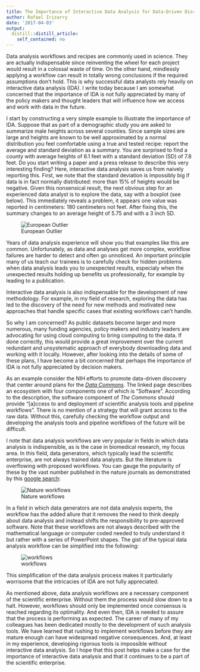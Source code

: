 ```yaml
---
title: The Importance of Interactive Data Analysis for Data-Driven Discovery
author: Rafael Irizarry
date: '2017-04-03'
output:
  distill::distill_article:
    self_contained: no
---
```



Data analysis workflows and recipes are commonly used in science. They
are actually indispensable since reinventing the wheel for each
project would result in a colossal waste of time. On the other hand,
mindlessly applying a workflow can result in 
totally wrong conclusions if the required assumptions don't hold. 
This is why successful data analysts rely heavily on interactive
data analysis (IDA). I write today because I am somewhat
concerned that the importance of IDA is not fully appreciated by many
of the policy makers and thought leaders that will influence how we
access and work with data in the future.

I start by constructing a very simple example to illustrate the
importance of IDA. Suppose that as
part of a demographic study you are asked to summarize male heights
across several counties. Since sample sizes are large and heights are
known to be well approximated by a normal distribution you feel
comfortable using a true and tested recipe: 
report the average and standard deviation as a summary. You are
surprised to find a county with average heights of 6.1 feet with a
standard deviation (SD) of 7.8 feet. Do you start writing a paper and a
press release to describe this very interesting finding? Here,
interactive data analysis saves us from naively reporting this.
First, we note that the standard deviation is impossibly big if data is in
fact normally distributed: more than 15% of heights would be
negative. Given this nonsensical result, the next 
obvious step for an experienced data analyst is to explore the data,
say with a boxplot (see below). This immediately reveals a problem, it
appears one value was reported in centimeters: 180 centimeters not
feet. After fixing this, the summary changes to an average height
of 5.75 and with a 3 inch SD. 

![European Outlier](https://raw.githubusercontent.com/simplystats/simplystats.github.io/master/_images/heights-with-outlier.png)


Years of data analysis experience will show you that examples like this are
common. Unfortunately, as data and analyses get more complex, workflow
failures are harder to detect and often go unnoticed. An important
principle many of us teach our trainees is to carefully check for
hidden problems when data analysis leads you to unexpected results,
especialy when the unexpected results holding up benefits us
professionally, for example by leading to a publication.

Interactive data analysis is also indispensable for the
development of new methodology. For example, in my field of research, exploring
the data has led to the discovery of the need for new methods and
motivated new approaches that handle specific cases that existing
workflows can't handle.

So why I am concerned?
As public datasets become larger and more
numerous, many funding agencies, policy makers and industry leaders are
advocating for using cloud computing to bring computing to the
data. If done correctly, this would provide a great improvement over 
the current redundant and unsystematic approach of everybody downloading data and working with it locally. However, after
looking into the details of some of these plans, I have become a bit
concerned that perhaps the importance of IDA is not fully appreciated by decision makers.

As an example consider the NIH efforts to promote data-driven discovery
that center around plans for the
[_Data Commons_](https://datascience.nih.gov/commons). The linked page
describes an ecosystem with four components one of which is
"Software". According to the description, the software component of
_The Commons_ should provide "[a]ccess to and deployment of scientific analysis
tools and pipeline workflows". There is no mention of a strategy that
will grant access to the
raw data. Without this, carefully checking the workflow output and 
developing the analysis tools and pipeline workflows of the future
will be difficult.

I note that data analysis workflows are very popular in fields in which data
analysis is indispensible, as is the case in biomedical research, my
focus area. In this field, data generators, which typically
lead the scientific enterprise, are not always trained data
analysts. But the literature is overflowing with proposed workflows.
You can gauge the popularity of these by the vast number
published in the nature journals as demonstrated by this
[google search](https://www.google.com/search?q=workflow+site:nature.com&biw=1706&bih=901&source=lnms&tbm=isch&sa=X&ved=0ahUKEwi3usL8-dDPAhUDMSYKHaBFBTAQ_AUIBigB#tbm=isch&q=analysis+workflow+site:nature.com):

![Nature workflows](https://raw.githubusercontent.com/simplystats/simplystats.github.io/master/_images/many-workflows.png)


In a field in which data generators are not data analysis experts, the
workflow has the added allure that it removes the need to think deeply about
data analysis and instead shifts the responsibility to pre-approved
software. Note that these workflows are not always described with the
mathematical language or computer coded needed to truly understand it
but rather with a series of PowerPoint shapes. The gist of the typical
data analysis workflow can be simplified into the following:

![workflows](https://raw.githubusercontent.com/simplystats/simplystats.github.io/master/_images/workflow.png)

This simplification of the data analysis process makes it particularly
worrisome that the intricacies of IDA are not fully appreciated.

As mentioned above, data analysis workflows are a necessary component of
the scientific enterprise. Without them the process would slow down to
a halt. However, workflows should only be implemented once consensus
is reached regarding its optimality. And even then, IDA is needed to
assure that the process is performing as expected. The career of many of my 
colleagues has been dedicated mostly to the development of such
analysis tools. We have learned that rushing to implement workflows
before they are mature enough can have widespread negative
consequences. And, at least in my experience, developing rigorous tools is 
impossible without interactive data analysis. So I hope that this post
helps make a case for the importance of interactive data analysis and
that it continues to be a part of the scientific enterprise.  






